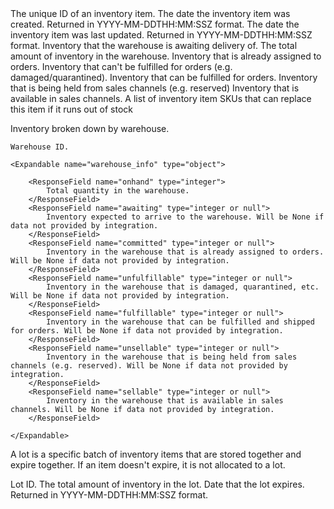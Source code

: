 <Expandable title="Inventory Item">

<ResponseField name="id" type="string">
  The unique ID of an inventory item.
</ResponseField>

<ResponseField name="created_date" type="string">
  The date the inventory item was created. Returned in YYYY-MM-DDTHH:MM:SSZ format.
</ResponseField>

<ResponseField name="updated_date" type="string">
  The date the inventory item was last updated. Returned in YYYY-MM-DDTHH:MM:SSZ format.
</ResponseField>

<ResponseField name="sku" type="string or null">
</ResponseField>

<ResponseField name="name" type="string">
</ResponseField>

<ResponseField name="active" type="boolean">
</ResponseField>

<ResponseField name="awaiting" type="integer">
  Inventory that the warehouse is awaiting delivery of.
</ResponseField>

<ResponseField name="onhand" type="integer">
  The total amount of inventory in the warehouse.
</ResponseField>

<ResponseField name="committed" type="integer">
  Inventory that is already assigned to orders.
</ResponseField>

<ResponseField name="unfulfillable" type="integer">
  Inventory that can't be fulfilled for orders (e.g. damaged/quarantined).
</ResponseField>

<ResponseField name="fulfillable" type="integer">
  Inventory that can be fulfilled for orders.
</ResponseField>

<ResponseField name="unsellable" type="integer">
  Inventory that is being held from sales channels (e.g. reserved)
</ResponseField>

<ResponseField name="sellable" type="integer">
  Inventory that is available in sales channels.
</ResponseField>

<ResponseField name="substitute_skus" type="list">
  A list of inventory item SKUs that can replace this item if it runs out of stock
</ResponseField>

<ResponseField name="inventory_by_warehouse_id" type="dictionary">

  Inventory broken down by warehouse.

  <Expandable title="Inventory by Warehouse">

  <ResponseField name="warehouse_id_as_key" type="string">

    Warehouse ID.

    <Expandable name="warehouse_info" type="object">

        <ResponseField name="onhand" type="integer">
            Total quantity in the warehouse.
        </ResponseField>
        <ResponseField name="awaiting" type="integer or null">
            Inventory expected to arrive to the warehouse. Will be None if data not provided by integration.
        </ResponseField>
        <ResponseField name="committed" type="integer or null">
            Inventory in the warehouse that is already assigned to orders. Will be None if data not provided by integration.
        </ResponseField>
        <ResponseField name="unfulfillable" type="integer or null">
            Inventory in the warehouse that is damaged, quarantined, etc. Will be None if data not provided by integration.
        </ResponseField>
        <ResponseField name="fulfillable" type="integer or null">
            Inventory in the warehouse that can be fulfilled and shipped for orders. Will be None if data not provided by integration.
        </ResponseField>
        <ResponseField name="unsellable" type="integer or null">
            Inventory in the warehouse that is being held from sales channels (e.g. reserved). Will be None if data not provided by integration.
        </ResponseField>
        <ResponseField name="sellable" type="integer or null">
            Inventory in the warehouse that is available in sales channels. Will be None if data not provided by integration.
        </ResponseField>

    </Expandable>

  </ResponseField>

  </Expandable>

</ResponseField>

<ResponseField name="lots" type="list">

  A lot is a specific batch of inventory items that are stored together and expire together.
  If an item doesn't expire, it is not allocated to a lot.

  <Expandable title="Lot">

  <ResponseField name="lot_id" type="string">
    Lot ID.
  </ResponseField>

  <ResponseField name="onhand" type="integer">
    The total amount of inventory in the lot.
  </ResponseField>

  <ResponseField name="expiration_date" type="string">
    Date that the lot expires. Returned in YYYY-MM-DDTHH:MM:SSZ format.
  </ResponseField>

  </Expandable>

</ResponseField>

</Expandable>
